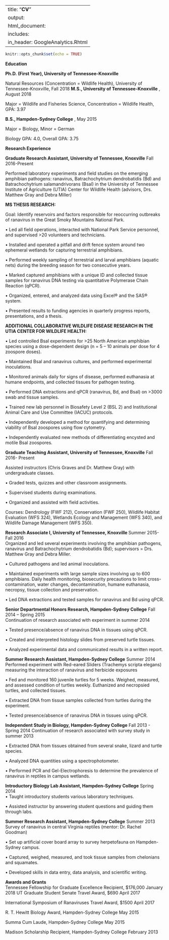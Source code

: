 
---
title: "**CV**"
output: 
html_document:
    includes:
       in_header: GoogleAnalytics.Rhtml
---

```r
knitr::opts_chunk$set(echo = TRUE)
```


                                                                                              
**Education** 

**Ph.D. (First Year), University of Tennessee-Knoxville**

Natural Resources (Concentration = Wildlife Health), University of Tennessee-Knoxville, Fall 2018 
**M.S., University of Tennessee-Knoxville** , August 2018 

Major = Wildlife and Fisheries Science, Concentration = Wildlife Health, GPA: 3.97

**B.S., Hampden-Sydney College** , May 2015

Major = Biology, Minor = German

Biology GPA: 4.0, Overall GPA: 3.75

**Research Experience** 

**Graduate Research Assistant, University of Tennessee, Knoxville**           Fall 2016-Present

Performed laboratory experiments and field studies on the emerging amphibian pathogens: ranavirus, Batrachochytrium dendrobatidis (Bd) and Batrachochytrium salamandrivorans (Bsal) in the University of Tennessee Institute of Agriculture (UTIA) Center for Wildlife Health (advisors, Drs. Matthew Gray and Debra Miller)

**MS THESIS RESEARCH:** 

Goal: Identify reservoirs and factors responsible for reoccurring outbreaks of ranavirus in the Great Smoky Mountains National Park.

•	Led all field operations, interacted with National Park Service personnel, and supervised >20 volunteers and technicians.

•	Installed and operated a pitfall and drift fence system around two ephemeral wetlands for capturing terrestrial amphibians.

•	Performed weekly sampling of terrestrial and larval amphibians (aquatic nets) during the breeding season for two consecutive years.

•	Marked captured amphibians with a unique ID and collected tissue samples for ranavirus DNA testing via quantitative Polymerase Chain Reaction (qPCR).

•	Organized, entered, and analyzed data using Excel® and the SAS® system.

•	Presented results to funding agencies in quarterly progress reports, presentations, and a thesis.

**ADDITIONAL COLLABORATIVE WILDLIFE DISEASE RESEARCH IN THE UTIA CENTER FOR WILDLIFE HEALTH:** 

•	Led controlled Bsal experiments for >25 North American amphibian species using a dose-dependent design (n = 5 – 10 animals per dose for 4 zoospore doses).

•	Maintained Bsal and ranavirus cultures, and performed experimental inoculations.

•	Monitored animals daily for signs of disease, performed euthanasia at humane endpoints, and collected tissues for pathogen testing.

•	Performed DNA extractions and qPCR (ranavirus, Bd, and Bsal) on >3000 swab and tissue samples. 

•	Trained new lab personnel in Biosafety Level 2 (BSL 2) and Institutional Animal Care and Use Committee (IACUC) protocols.

•	Independently developed a method for quantifying and determining viability of Bsal zoospores using flow cytometry.

•	Independently evaluated new methods of differentiating encysted and motile Bsal zoospores.

**Graduate Teaching Assistant, University of Tennessee, Knoxville**          Fall 2016- Present 

Assisted instructors (Chris Graves and Dr. Matthew Gray) with undergraduate classes.

•	Graded tests, quizzes and other classroom assignments.

•	Supervised students during examinations.

•	Organized and assisted with field activities.

Courses: Dendrology (FWF 212), Conservation (FWF 250), Wildlife Habitat Evaluation (WFS 324), Wetlands Ecology and Management (WFS 340), and Wildlife Damage Management (WFS 350). 

**Research Associate I, University of Tennessee, Knoxville **            Summer 2015- Fall 2016                          
Organized and led several experiments involving the amphibian pathogens, ranavirus and Batrachochytrium dendrobatidis (Bd); supervisors = Drs. Matthew Gray and Debra Miller.

•	Cultured pathogens and led animal inoculations. 

•	Maintained experiments with large sample sizes involving up to 600 amphibians. Daily health monitoring, biosecurity precautions to limit cross-contamination, water changes, decontamination, humane euthanasia, necropsy, tissue collection and preservation. 

•	Led DNA extractions and tested samples for ranavirus and Bd using qPCR. 

**Senior Departmental Honors Research, Hampden-Sydney College**       Fall 2014 – Spring 2015                                                              
Continuation of research associated with experiment in summer 2014 

•	Tested presence/absence of ranavirus DNA in tissues using qPCR. 

•	Created and interpreted histology slides from preserved turtle tissues.

•	Analyzed experimental data and communicated results in a written report.


**Summer Research Assistant, Hampden-Sydney College**  		                           	Summer 2014                                                                
Performed experiment with Red-eared Sliders (Trachemys scripta elegans) measuring the interaction of ranavirus and herbicide exposures

•	Fed and monitored 160 juvenile turtles for 5 weeks. Weighed, measured, and assessed condition of turtles weekly.  Euthanized and necropsied turtles, and collected tissues. 

•	Extracted DNA from tissue samples collected from turtles during the experiment.

•	Tested presence/absence of ranavirus DNA in tissues using qPCR.

**Independent Study in Biology, Hampden-Sydney College**                Fall 2013 - Spring 2014
Continuation of research associated with survey study in summer 2013 

•	Extracted DNA from tissues obtained from several snake, lizard and turtle species.

•	Analyzed DNA quantities using a spectrophotometer.  

•	Performed PCR and Gel-Electrophoresis to determine the prevalence of ranavirus in reptiles in campus wetlands.

**Introductory Biology Lab Assistant, Hampden-Sydney College**  		 Spring 2014                                                                
•	Taught introductory students various laboratory techniques.

•	Assisted instructor by answering student questions and guiding them through labs.

**Summer Research Assistant, Hampden-Sydney College**  			Summer 2013
Survey of ranavirus in central Virginia reptiles (mentor: Dr. Rachel Goodman)

•	Set up artificial cover board array to survey herpetofauna on Hampden-Sydney campus.

•	Captured, weighed, measured, and took tissue samples from chelonians and squamates.

•	Developed skills in data entry, data analysis, and scientific writing.

**Awards and Grants**  
Tennessee Fellowship for Graduate Excellence Recipient, $176,000                     January 2018 
UT Graduate Student Senate Travel Award, $690                                          April 2017

International Symposium of Ranaviruses Travel Award, $1500                             April 2017

R. T. Hewitt Biology Award, Hampden-Sydney College                                       May 2015

Summa Cum Laude, Hampden-Sydney College                                                  May 2015

Madison Scholarship Recipient, Hampden-Sydney College                               February 2013

